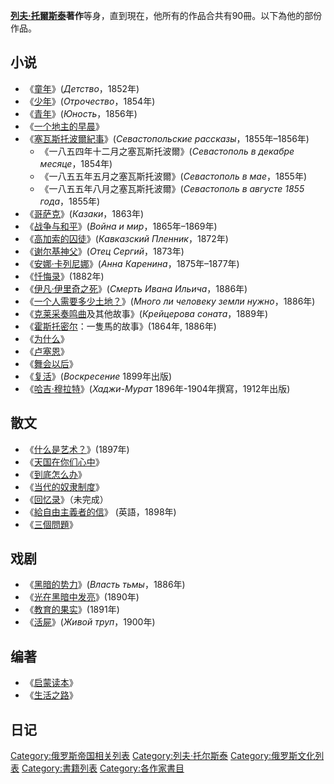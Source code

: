 '''[[列夫·托爾斯泰|列夫·托爾斯泰]]著作'''等身，直到現在，他所有的作品合共有90冊。以下為他的部份作品。

== 小说 ==
* 《[[童年_(托爾斯泰)|童年]]》(''Детство''，1852年)
* 《[[少年_(小說)|少年]]》(''Отрочество''，1854年)
* 《[[青年_(小說)|青年]]》(''Юность''，1856年)
* 《[[一个地主的早晨|一个地主的早晨]]》
* 《[[塞瓦斯托波爾紀事|塞瓦斯托波爾紀事]]》(''Севастопольские рассказы''，1855年–1856年)
** 《一八五四年十二月之塞瓦斯托波爾》(''Севастополь в декабре месяце''，1854年)
** 《一八五五年五月之塞瓦斯托波爾》(''Севастополь в мае''，1855年)
** 《一八五五年八月之塞瓦斯托波爾》(''Севастополь в августе 1855 года''，1855年)
* 《[[哥萨克_(小說)|哥萨克]]》(''Казаки''，1863年)
* 《[[战争与和平|战争与和平]]》(''Война и мир''，1865年–1869年)
* 《[[高加索的囚徒|高加索的囚徒]]》(''Кавказский Пленник''，1872年)
* 《[[谢尔基神父|谢尔基神父]]》(''Отец Сергий''，1873年)
* 《[[安娜·卡列尼娜|安娜·卡列尼娜]]》(''Анна Каренина''，1875年–1877年)
* 《[[忏悔录_(列夫·托尔斯泰)|忏悔录]]》(1882年)
* 《[[伊凡·伊里奇之死|伊凡·伊里奇之死]]》(''Смерть Ивана Ильича''，1886年)
* 《[[一个人需要多少土地？|一个人需要多少土地？]]》(''Много ли человеку земли нужно''，1886年)
* 《[[克莱采奏鸣曲|克莱采奏鸣曲]]及其他故事》(''Крейцерова соната''，1889年)
* 《[[霍斯托密尔|霍斯托密尔]]：一隻馬的故事》(1864年, 1886年)
* 《[[为什么|为什么]]》
* 《[[卢塞恩_(小說)|卢塞恩]]》
* 《[[舞会以后|舞会以后]]》
* 《[[复活_(小說)|复活]]》(''Воскресение'' 1899年出版)
* 《[[哈吉·穆拉特_(小說)|哈吉·穆拉特]]》(''Хаджи-Мурат'' 1896年-1904年撰寫，1912年出版)

== 散文 ==
* 《[[什么是艺术？|什么是艺术？]]》(1897年)
* 《[[天国在你们心中|天国在你们心中]]》
* 《[[到底怎么办|到底怎么办]]》
* 《[[当代的奴隶制度|当代的奴隶制度]]》
* 《[[回忆录|回忆录]]》（未完成）
* 《[[給自由主義者的信|給自由主義者的信]]》 (英語，1898年)
* 《[[三個問題|三個問題]]》

== 戏剧 ==
* 《[[黑暗的势力|黑暗的势力]]》(''Власть тьмы''，1886年)
* 《[[光在黑暗中发亮|光在黑暗中发亮]]》(1890年)
* 《[[教育的果实|教育的果实]]》(1891年)
* 《[[活屍_(托爾斯泰戲劇)|活屍]]》(''Живой труп''，1900年)

== 编著 ==
* 《[[启蒙读本|启蒙读本]]》
* 《[[生活之路|生活之路]]》

== 日记 ==

<!-- 以下不能配對：
*''[[Family_Happiness|Family Happiness]]'' (1859)
*''[[Ivan_the_Fool|Ivan the Fool]]'': A Lost Opportunity'' (1863)	
*''[[Polikushka|Polikushka]]'' (1863)	
*''[[What_I_Believe_(Tolstoy)|What I Believe]] (also called ''My Religion'')  (1884) [http://www.nonresistance.org/literature.htm complete text]
*''[[The_Kingdom_of_God_is_Within_You|The Kingdom of God is Within You]]'' ([[Wikisource:The_Kingdom_of_God_is_Within_You|available at wikisource]]) (1894)
*''[[Master_and_Man|Master and Man]] and other stories'' (1895)
*''[[The_Gospel_in_Brief|The Gospel in Brief]] (1896)
-->

{{托爾斯泰}}

[[Category:俄罗斯帝国相关列表|Category:俄罗斯帝国相关列表]]
[[Category:列夫·托尔斯泰|Category:列夫·托尔斯泰]]
[[Category:俄罗斯文化列表|Category:俄罗斯文化列表]]
[[Category:書籍列表|Category:書籍列表]]
[[Category:各作家書目|Category:各作家書目]]